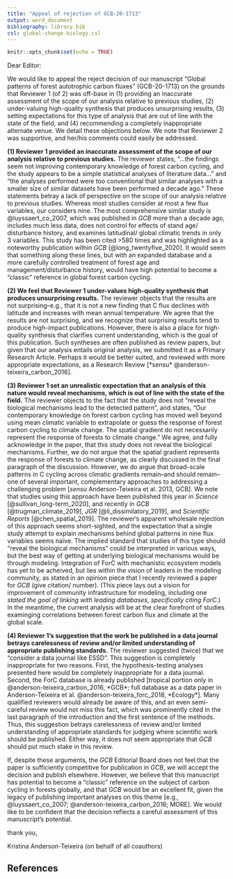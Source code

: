 ```yaml
---
title: "Appeal of rejection of GCB-20-1713"
output: word_document
bibliography: library.bib
csl: global-change-biology.csl
---
```


```r
knitr::opts_chunk$set(echo = TRUE)
```
  
Dear Editor:

We would like to appeal the reject decision of our manuscript "Global patterns of forest autotrophic carbon fluxes" (GCB-20-1713) on the grounds that Reviewer 1 (of 2) was off-base in (1) providing an inaccurate assessment of the scope of our analysis relative to previous studies, (2) under-valuing high-quality synthesis that produces unsurprising results, (3) setting expectations for this type of analysis that are out of line with the state of the field, and (4) recommending a completely inappropriate alternate venue. We detail these objections below. We note that Reviewer 2 was supportive, and her/his comments could easily be addressed. 

**(1) Reviewer 1 provided an inaccurate assessment of the scope of our analysis relative to previous studies.**  The reviewer states, "...the findings seem not improving contemporary knowledge of forest carbon cycling, and the study appears to be a simple statistical analyses of literature data..." and "the analyses performed were too conventional that similar analyses with a smaller size of similar datasets have been performed a decade ago." These statements betray a lack of perspective on the scope of our analysis relative to previous studies. Whereas most studies consider at most a few flux variables, our considers nine. The most comprehensive similar study is @luyssaert_co_2007, which was published in *GCB* more than a decade ago, includes much less data, does not control for effects of stand age/ disturbance history, and examines latitudinal/ global climatic trends in only 3 variables. This study has been cited >580 times and was highlighted as a noteworthy publication within *GCB* [@long_twentyfive_2020]. It would seem that something along these lines, but with an expanded database and a more carefully controlled treatment of forest age and management/disturbance history, would have high potential to become a "classic" reference in global forest carbon cycling.

**(2) We feel that Reviewer 1 under-values high-quality synthesis that produces unsurprising results.** The reviewer objects that the results are not surprising--e.g., that it is not a new finding that C flux declines with latitude and increases with mean annual temperature. We agree that the results are not surprising, and we recognize that surprising results tend to produce high-impact publications. However, there is also a place for high-quality synthesis that clarifies current understanding, which is the goal of this publication. Such syntheses are often published as review papers, but given that our analysis entails original analysis, we submitted it as a Primary Research Article. Perhaps it would be better suited, and reviewed with more appropriate expectations, as a Research Review [*sensu* @anderson-teixeira_carbon_2016].

**(3) Reviewer 1 set an unrealistic expectation that an analysis of this nature would reveal mechanisms, which is out of line with the state of the field.**  The reviewer objects to the fact that the study does not "reveal the biological mechanisms lead to the detected pattern", and states, "Our contemporary knowledge on forest carbon cycling has moved well beyond using mean climatic variable to extrapolate or guess the response of forest carbon cycling to climate change. The spatial gradient do not necessarily represent the response of forests to climate change." We agree, and fully acknowledge in the paper, that this study does not reveal the biological mechanisms. Further, we do not argue that the spatial gradient represents the response of forests to climate change, as clearly discussed in the final paragraph of the discussion. However, we do argue that broad-scale patterns in C cycling across climatic gradients remain--and should remain--one of several important, complementary approaches to addressing a challenging problem [*sensu* Anderson-Teixeira et al. 2013, GCB]. We note that studies using this approach have been published this year in *Science* [@sullivan_long-term_2020], and recently in *GCB* [@trugman_climate_2019], *JGR* [@li_dissimilatory_2019], and *Scientific Reports* [@chen_spatial_2019]. The reviewer's apparent wholesale rejection of this approach seems short-sighted, and the expectation that a single study attempt to explain mechanisms behind global patterns in nine flux variables seems naïve. The implied standard that studies of this type should "reveal the biological mechanisms" could be interpreted in various ways, but the best way of getting at underlying biological mechanisms would be through modeling. Integration of ForC with mechanistic ecosystem models has yet to be acheived, but lies within the vision of leaders in the modeling community, as stated in an opinion piece that I recently reviewed a paper for *GCB* (give citation/ number). (This piece lays out a vision for improvement of community infrastructure for modeling, including one *stated the goal of linking with leading databases, specifically citing ForC*.) In the meantime, the current analysis will be at the clear forefront of studies examinging correlations between forest carbon flux and climate at the global scale.

**(4) Reviewer 1's suggestion that the work be published in a data journal betrays carelessness of review and/or limited understanding of appropriate publishing standards.** The reviewer suggested (twice) that we "consider a data journal like ESSD". This suggestion is completely inappropriate for two reasons. First, the hypothesis-testing analyses presented here would be completely inappropriate for a data journal. Second, the ForC database is already published [tropical portion only in @anderson-teixeira_carbon_2016, *GCB*; full database as a data paper in Anderson-Teixeira et al. @anderson-teixeira_forc_2018, *Ecology*]. Many qualified reviewers would already be aware of this, and an even semi-careful review would not miss this fact, which was prominently cited in the last paragraph of the introduction and the first sentence of the methods. Thus, this suggestion betrays carelessness of review and/or limited understanding of appropriate standards for judging where scientific work should be published. Either way, it does not seem appropriate that *GCB* should put much stake in this review. 


If, despite these arguments, the *GCB* Editorial Board does not feel that the paper is sufficiently competitive for publication in *GCB*, we will accept the decision and publish elsewhere. However, we believe that this manuscript has potential to become a "classic" reference on the subject of carbon cycling in forests globally, and that *GCB* would be an excellent fit, given the legacy of publishing important analyses on this theme [e.g., @luyssaert_co_2007; @anderson-teixeira_carbon_2016; MORE]. We would like to be confident that the decision reflects a careful assessment of this manuscript's potential.

thank you,

Kristina Anderson-Teixeira (on behalf of all coauthors)

\newpage
## References